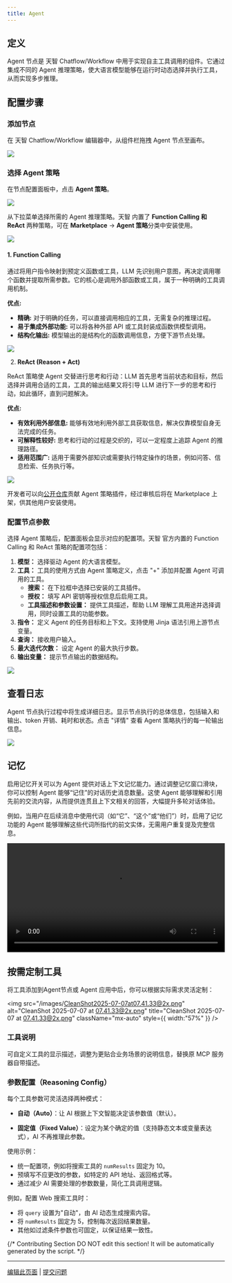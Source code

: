 ```yaml
---
title: Agent
---
```


## 定义

Agent 节点是 天智 Chatflow/Workflow 中用于实现自主工具调用的组件。它通过集成不同的 Agent 推理策略，使大语言模型能够在运行时动态选择并执行工具，从而实现多步推理。

## 配置步骤

### 添加节点

在 天智 Chatflow/Workflow 编辑器中，从组件栏拖拽 Agent 节点至画布。

![](https://assets-docs.dify.ai/2025/04/7200e6f466a9da21fd8282afa392b348.png)

### 选择 Agent 策略

在节点配置面板中，点击 **Agent 策略**。

![](https://assets-docs.dify.ai/dify-enterprise-mintlify/zh_CN/guides/workflow/node/2a6897e97b7ad534afdbe74bd7272426.png)

从下拉菜单选择所需的 Agent 推理策略。天智 内置了 **Function Calling 和 ReAct** 两种策略，可在 **Marketplace** → **Agent 策略**分类中安装使用。

![](https://assets-docs.dify.ai/dify-enterprise-mintlify/zh_CN/guides/workflow/node/41a147e0bfa027b801c09668adec7d19.png)

#### 1. Function Calling

通过将用户指令映射到预定义函数或工具，LLM 先识别用户意图，再决定调用哪个函数并提取所需参数。它的核心是调用外部函数或工具，属于一种明确的工具调用机制。

**优点:**

* **精确:** 对于明确的任务，可以直接调用相应的工具，无需复杂的推理过程。
* **易于集成外部功能:** 可以将各种外部 API 或工具封装成函数供模型调用。
* **结构化输出:** 模型输出的是结构化的函数调用信息，方便下游节点处理。

![](https://assets-docs.dify.ai/dify-enterprise-mintlify/zh_CN/guides/workflow/node/312b854ad40f88a079f4ddaf7f99d0ee.png)

2. **ReAct (Reason + Act)**

ReAct 策略使 Agent 交替进行思考和行动：LLM 首先思考当前状态和目标，然后选择并调用合适的工具，工具的输出结果又将引导 LLM 进行下一步的思考和行动，如此循环，直到问题解决。

**优点:**

* **有效利用外部信息:** 能够有效地利用外部工具获取信息，解决仅靠模型自身无法完成的任务。
* **可解释性较好:** 思考和行动的过程是交织的，可以一定程度上追踪 Agent 的推理路径。
* **适用范围广:** 适用于需要外部知识或需要执行特定操作的场景，例如问答、信息检索、任务执行等。

![](https://assets-docs.dify.ai/dify-enterprise-mintlify/zh_CN/guides/workflow/node/9196af3b81d8b02a8dcd21ac917825a6.png)

开发者可以向[公开仓库](https://github.com/langgenius/dify-plugins)贡献 Agent 策略插件，经过审核后将在 Marketplace 上架，供其他用户安装使用。

### **配置节点参数**

选择 Agent 策略后，配置面板会显示对应的配置项。天智 官方内置的 Function Calling 和 ReAct 策略的配置项包括：

1. **模型：** 选择驱动 Agent 的大语言模型。
2. **工具：** 工具的使用方式由 Agent 策略定义，点击 "+" 添加并配置 Agent 可调用的工具。
   * **搜索：** 在下拉框中选择已安装的工具插件。
   * **授权：** 填写 API 密钥等授权信息后启用工具。
   * **工具描述和参数设置：** 提供工具描述，帮助 LLM 理解工具用途并选择调用，同时设置工具的功能参数。
3. **指令：** 定义 Agent 的任务目标和上下文。支持使用 Jinja 语法引用上游节点变量。
4. **查询：** 接收用户输入。
5. **最大迭代次数：** 设定 Agent 的最大执行步数。
6. **输出变量：** 提示节点输出的数据结构。

![](https://assets-docs.dify.ai/dify-enterprise-mintlify/zh_CN/guides/workflow/node/d028e9dc111eca4fe4f7f0b25e75c4b0.png)

## **查看日志**

Agent 节点执行过程中将生成详细日志。显示节点执行的总体信息，包括输入和输出、token 开销、耗时和状态。点击 "详情" 查看 Agent 策略执行的每一轮输出信息。

![](https://assets-docs.dify.ai/dify-enterprise-mintlify/zh_CN/guides/workflow/node/2dff44986829dfd100ee03c8eb89f94a.png)

## 记忆

启用记忆开关可以为 Agent 提供对话上下文记忆能力。通过调整记忆窗口滑块，你可以控制 Agent 能够“记住”的对话历史消息数量。这使 Agent 能够理解和引用先前的交流内容，从而提供连贯且上下文相关的回答，大幅提升多轮对话体验。

例如，当用户在后续消息中使用代词（如“它”、“这个”或“他们”）时，启用了记忆功能的 Agent 能够理解这些代词所指代的前文实体，无需用户重复提及完整信息。

<video controls src="https://assets-docs.dify.ai/2025/04/1801b96763eb8f22f1e2158645897885.mp4" width="100%"></video>

## 按需定制工具

将工具添加到Agent节点或 Agent 应用中后，你可以根据实际需求灵活定制：

<img
  src="/images/CleanShot2025-07-07at07.41.33@2x.png"
  alt="CleanShot 2025-07-07 at 07.41.33@2x.png"
  title="CleanShot 2025-07-07 at 07.41.33@2x.png"
  className="mx-auto"
  style={{ width:"57%" }}
/>

### 工具说明

可自定义工具的显示描述，调整为更贴合业务场景的说明信息，替换原 MCP 服务器自带描述。

### 参数配置（Reasoning Config）

每个工具参数可灵活选择两种模式：

* **自动（Auto）**：让 AI 根据上下文智能决定该参数值（默认）。

* **固定值（Fixed Value）**：设定为某个确定的值（支持静态文本或变量表达式），AI 不再推理此参数。

使用示例：

* 统一配置项，例如将搜索工具的 `numResults` 固定为 10。
* 预填写不应更改的参数，如特定的 API 地址、返回格式等。
* 通过减少 AI 需要处理的参数数量，简化工具调用逻辑。

例如，配置 Web 搜索工具时：

* 将 `query` 设置为"自动"，由 AI 动态生成搜索内容。
* 将 `numResults` 固定为 5，控制每次返回结果数量。
* 其他如过滤条件参数也可固定，以保证结果一致性。


{/*
Contributing Section
DO NOT edit this section!
It will be automatically generated by the script.
*/}

---

[编辑此页面](https://github.com/langgenius/dify-docs/edit/main/zh-hans/guides/workflow/node/agent.mdx) | [提交问题](https://github.com/langgenius/dify-docs/issues/new?template=docs.yml)

